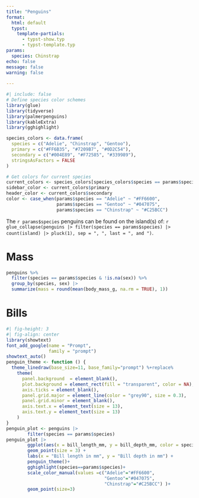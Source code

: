 ```yaml
---
title: "Penguins"
format: 
  html: default
  typst:
    template-partials:  
      - typst-show.typ
      - typst-template.typ
params:
  species: Chinstrap
echo: false
message: false
warning: false
    
---
```


```{=typst}
#v(-1em)
*#text(size: 1.6em)[`r params$species`]*  


```

```r
#| include: false
# Define species color schemes
library(glue)
library(tidyverse)
library(palmerpenguins)
library(kableExtra)
library(gghighlight)

species_colors <- data.frame(
  species = c("Adelie", "Chinstrap", "Gentoo"),
  primary = c("#FF6B35", "#7209B7", "#0D2C54"),
  secondary = c("#004E89", "#F72585", "#339989"),
  stringsAsFactors = FALSE
)

# Get colors for current species
current_colors <- species_colors[species_colors$species == params$species, ]
sidebar_color <- current_colors$primary
header_color <- current_colors$secondary
color <- case_when(params$species == "Adelie" ~ "#FF6600",
                   params$species == "Gentoo" ~ "#047075",
                   params$species == "Chinstrap" ~ "#C25BCC")
```


The `r params$species` penguins can be found on the island(s) of: `r glue_collapse(penguins |> filter(species == params$species) |> count(island) |> pluck(1), sep = ", ", last = ", and ")`. 

# Mass


```r
penguins %>%  
  filter(species == params$species & !is.na(sex)) %>% 
  group_by(species, sex) |> 
  summarize(mass = round(mean(body_mass_g, na.rm = TRUE), 1))
```


# Bills

```r
#| fig-height: 3
#| fig-align: center
library(showtext)
font_add_google(name = "Prompt", 
                family = "prompt")
showtext_auto()
penguin_theme <- function () { 
  theme_linedraw(base_size=11, base_family="prompt") %+replace% 
    theme(
      panel.background  = element_blank(),
      plot.background = element_rect(fill = "transparent", color = NA), 
      axis.ticks = element_blank(),
      panel.grid.major = element_line(color = "grey90", size = 0.3), 
      panel.grid.minor = element_blank(),
      axis.text.x = element_text(size = 13),
      axis.text.y = element_text(size = 13)
    )
}
penguin_plot <- penguins |> 
        filter(species == params$species) 
penguin_plot |> 
        ggplot(aes(x = bill_length_mm, y = bill_depth_mm, color = species))  +
        geom_point(size = 3) +
        labs(x = "Bill length in mm", y = "Bill depth in mm") +
        penguin_theme()+
        gghighlight(species==params$species)+
        scale_color_manual(values =c("Adelie"="#FF6600",
                                     "Gentoo"="#047075",
                                     "Chinstrap"="#C25BCC") )+
        geom_point(size=3)
```